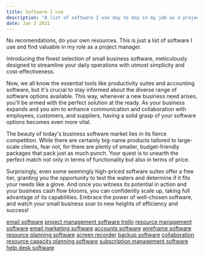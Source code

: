 ```yaml
---
title: Software I use
description: "A list of software I use day to day in my job as a project manager. I will update this list periodically as I adopt new solutions."
date: Jan 2 2021
---
```



No recomendations, do your own resources. This is just a list of software I use and find valuable in my role as a project manager.


Introducing the finest selection of small business software, meticulously designed to streamline your daily operations with utmost simplicity and cost-effectiveness.

Now, we all know the essential tools like productivity suites and accounting software, but it's crucial to stay informed about the diverse range of software options available. This way, whenever a new business need arises, you'll be armed with the perfect solution at the ready. As your business expands and you aim to enhance communication and collaboration with employees, customers, and suppliers, having a solid grasp of your software options becomes even more vital.

The beauty of today's business software market lies in its fierce competition. While there are certainly big-name products tailored to large-scale clients, fear not, for there are plenty of smaller, budget-friendly packages that pack just as much punch. Your quest is to unearth the perfect match not only in terms of functionality but also in terms of price.

Surprisingly, even some seemingly high-priced software suites offer a free tier, granting you the opportunity to test the waters and determine if it fits your needs like a glove. And once you witness its potential in action and your business cash flow blooms, you can confidently scale up, taking full advantage of its capabilities. Embrace the power of well-chosen software, and watch your small business soar to new heights of efficiency and success!




[email software](https://www.zoho.com/mail/ "zoho email")
[project management software trello](https://trello.com/ "trello")
[resource management software](https://kelloo.com/ "kelloo")
[email marketing software](https://mailchimp.com/ "mailchimp")
[accounts software](https://www.zoho.com/books "zoho books")
[wireframe software](https://balsamiq.com/ "balsamiq")
[resource planning software](https://www.kelloo.com/resource-planning-software/ "kelloo")
[screen recorder](https://www.flashbackrecorder.com/ "flashback")
[backup software](https://www.msp360.com/ "msp 360")
[collaboration](https://www.microsoft.com/en-gb/microsoft-teams/log-in "ms teams")
[resource capacity planning software](https://www.kelloo.com/resource-capacity-planning-software/ "kelloo")
[subscription management software](https://www.zoho.com/uk/subscriptions/ "zoho subscriptions")
[help desk software](https://www.freshworks.com/freshdesk/ "freshdesk")